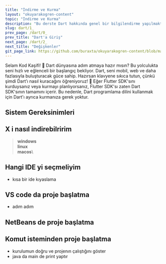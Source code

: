 ---
title: "İndirme ve Kurma"
layout: "okuyarakogren-content"
topic: "İndirme ve Kurma"
description: "Bu derste Dart hakkında genel bir bilgilendirme yapılmaktadır."
slug: dart/1_
prev_page: /dart/0_
prev_title: "Dart'a Giriş"
next_page: /dart/2_
next_title: "Değişkenler"
git_page_link: https://github.com/buraxta/okuyarakogren-content/blob/master/400-dart/1_.mdx
---

<BorderBox>
  <BoxTitle>Selam Kod Kaşifi! 👋</BoxTitle>
  <span style={{ fontSize: "24px" }}>
    Dart dünyasına adım atmaya hazır mısın? Bu yolculukta seni hızlı ve eğlenceli bir başlangıç
    bekliyor. Dart, seni mobil, web ve daha fazlasıyla buluşturacak güce sahip. Hazırsan klavyene
    sıkıca tutun, çünkü şimdi Dart’ı nasıl kuracağını öğreniyoruz! 🚀
  </span>
</BorderBox>

<Alert type="tip">
  Eğer Flutter SDK'sını kurduysanız veya kurmayı planlıyorsanız, Flutter SDK'sı zaten Dart SDK'sının
  tamamını içerir. Bu nedenle, Dart programlama dilini kullanmak için Dart'ı ayrıca kurmanıza gerek
  yoktur.
</Alert>

## Sistem Gereksinimleri

## X i nasıl indirebilririm

> **windows**\
> **linux**\
> **macos**\

## Hangi IDE yi seçmeliyim

- kısa bir ide kıyaslama

## VS code da proje başlatma

- adım adım

## NetBeans de proje başlatma

## Komut isteminden proje başlatma

- kurulumun doğru ve projenın çalıştığını göster
- java da main de print yaptır

